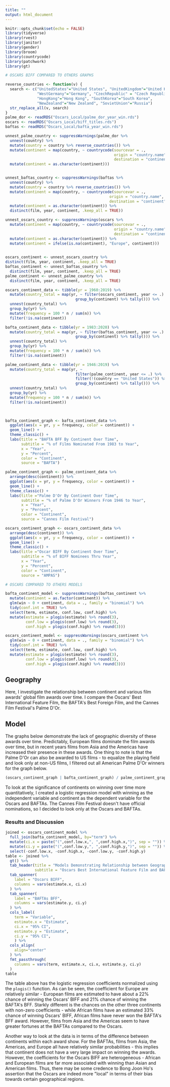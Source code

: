 ```yaml
---
title: ""
output: html_document
---
```


```r
knitr::opts_chunk$set(echo = FALSE)
library(tidyverse)
library(rvest)
library(janitor)
library(gender)
library(broom)
library(countrycode)
library(patchwork)
library(gt)
```

```r
# OSCARS BIFF COMPARED TO OTHERS GRAPHS

reverse_countries <- function(v) {
  search <- c("UnitedStates"="United States", "UnitedKingdom"="United Kingdom",
              "WestGermany"="Germany", "CzechRepublic" = "Czech Republic",
              "HongKong"="Hong Kong", "SouthKorea"="South Korea",
              "NewZealand"="New Zealand", "SovietUnion"="Russia")
  str_replace_all(v, search)
}
palme_dor <- readRDS("Oscars_Local/palme_dor_year_win.rds")
oscars <- readRDS("Oscars_Local/biff_titles.rds")
baftas <- readRDS("Oscars_Local/bafta_year_win.rds")

unnest_palme_country <- suppressWarnings(palme_dor %>%
  unnest(country) %>%
  mutate(country = country %>% reverse_countries()) %>%
  mutate(continent = map(country, ~ countrycode(sourcevar = ., 
                                                origin = "country.name",
                                                destination = "continent"))) %>%
  mutate(continent = as.character(continent)))


unnest_baftas_country <- suppressWarnings(baftas %>%
  unnest(country) %>%
  mutate(country = country %>% reverse_countries()) %>%
  mutate(continent = map(country, ~ countrycode(sourcevar = ., 
                                              origin = "country.name",
                                              destination = "continent"))) %>%
  mutate(continent = as.character(continent)) %>%
  distinct(film, year, continent, .keep_all = TRUE))

unnest_oscars_country <- suppressWarnings(oscars %>%
  mutate(continent = map(country, ~ countrycode(sourcevar = ., 
                                                origin = "country.name",
                                                destination = "continent"))) %>%
  mutate(continent = as.character(continent)) %>%
  mutate(continent = ifelse(is.na(continent), "Europe", continent)))
  

oscars_continent <- unnest_oscars_country %>%
distinct(film, year, continent, .keep_all = TRUE)
baftas_continent <- unnest_baftas_country %>%
  distinct(film, year, continent, .keep_all = TRUE)
palme_continent <- unnest_palme_country %>%
  distinct(film, year, continent, .keep_all = TRUE)

oscars_continent_data <- tibble(yr = 1960:2019) %>%
  mutate(country_total = map(yr, ~ filter(oscars_continent, year <= .) %>%
                               group_by(continent) %>% tally())) %>%
  unnest(country_total) %>%
  group_by(yr) %>%
  mutate(frequency = 100 * n / sum(n)) %>%
  filter(!is.na(continent))

bafta_continent_data <- tibble(yr = 1983:2020) %>%
  mutate(country_total = map(yr, ~ filter(baftas_continent, year <= .) %>%
                               group_by(continent) %>% tally())) %>%
  unnest(country_total) %>%
  group_by(yr) %>%
  mutate(frequency = 100 * n / sum(n)) %>%
  filter(!is.na(continent))

palme_continent_data <- tibble(yr = 1946:2019) %>%
  mutate(country_total = map(yr, ~ 
                               filter(palme_continent, year <= .) %>% 
                               filter(!(country == "United States")) %>%
                               group_by(continent) %>% tally())) %>%
  unnest(country_total) %>%
  group_by(yr) %>%
  mutate(frequency = 100 * n / sum(n)) %>%
  filter(!is.na(continent))


  
bafta_continent_graph <- bafta_continent_data %>%
  ggplot(aes(x = yr, y = frequency, color = continent)) +
  geom_line() +
  theme_classic() +
  labs(title = "BAFTA BFF By Continent Over Time",
       subtitle = "% of Films Nominated From 1983 to Year",
       x = "Year",
       y = "Percent",
       color = "Continent",
       source = "BAFTA")

palme_continent_graph <- palme_continent_data %>%
  arrange(desc(continent)) %>%
  ggplot(aes(x = yr, y = frequency, color = continent)) +
  geom_line() +
  theme_classic() +
  labs(title ="Palme D'Or By Continent Over Time",
       subtitle = "% of Palme D'Or Winners From 1946 to Year",
       x = "Year",
       y = "Percent",
       color = "Continent",
       source = "Cannes Film Festival")

oscars_continent_graph <- oscars_continent_data %>%
  arrange(desc(continent)) %>%
  ggplot(aes(x = yr, y = frequency, color = continent)) +
  geom_line() +
  theme_classic() +
  labs(title ="Oscar BIFF By Continent Over Time",
       subtitle = "% of BIFF Nominees Thru Year",
       x = "Year",
       y = "Percent",
       color = "Continent",
       source = "AMPAS")

# OSCARS COMPARED TO OTHERS MODELS

bafta_continent_model <- suppressWarnings(baftas_continent %>%
  mutate(continent = as.factor(continent)) %>%
  glm(win ~ 0 + continent, data = ., family = "binomial") %>%
  tidy(conf.int = TRUE) %>%
  select(term, estimate, conf.low, conf.high) %>%
  mutate(estimate = plogis(estimate) %>% round(3),
         conf.low = plogis(conf.low) %>% round(3),
         conf.high = plogis(conf.high) %>% round(3)))

oscars_continent_model <- suppressWarnings(oscars_continent %>%
  glm(win ~ 0 + continent, data = ., family = "binomial") %>%
  tidy(conf.int = TRUE) %>%
  select(term, estimate, conf.low, conf.high) %>%
  mutate(estimate = plogis(estimate) %>% round(3),
         conf.low = plogis(conf.low) %>% round(3),
         conf.high = plogis(conf.high) %>% round(3)))
```
## Geography
Here, I investigate the relationship between continent and various film awards\' global film awards over time. I compare the Oscars\' Best International Feature Film, the BAFTA\'s Best Foreign Film, and the Cannes Film Festival\'s Palme D\'Or.

## Model
The graphs below demonstrate the lack of geographic diversity of these awards over time. Predictably, European films dominate the film awards over time, but in recent years films from Asia and the Americas have increased their presence in these awards. One thing to note is that the Palme D\'Or can also be awarded to US films - to equalize the playing field and look only at non-US films, I filtered out all American Palme D\'Or winners for the graph below.

```r
(oscars_continent_graph | bafta_continent_graph) / palme_continent_graph
```

To look at the significance of continents on winning over time more quantitatively, I created a logistic regression model with winning as the independent variable and continent as the dependent variable for the Oscars and BAFTAs. The Cannes Film Festival doesn\'t have official nominations, so I decided to look only at the Oscars and BAFTAs.

### Results and Discussion
```r
joined <- oscars_continent_model %>%
  full_join(bafta_continent_model, by="term") %>%
  mutate(ci.x = paste("(",conf.low.x,", ",conf.high.x,")", sep = "")) %>%
  mutate(ci.y = paste("(",conf.low.y,", ",conf.high.y,")", sep = "")) %>%
  select(-conf.low.x, -conf.high.x, -conf.low.y, -conf.high.y)
table <- joined %>%
  gt() %>%
  tab_header(title = "Models Demonstrating Relationship between Geography and Film Awards Over Time",
             subtitle = "Oscars Best International Feature Film and BAFTAs Best Foreign Film ") %>%
  tab_spanner(
    label = "Oscars BIFF",
    columns = vars(estimate.x, ci.x)
  ) %>%
  tab_spanner(
    label = "BAFTAs BFF",
    columns = vars(estimate.y, ci.y)
  ) %>%
  cols_label(
    term = "Variable",
    estimate.x = "Estimate",
    ci.x = "95% CI",
    estimate.y = "Estimate",
    ci.y = "95% CI",
    ) %>%
  cols_align(
    align="center"
  ) %>%
  fmt_passthrough(
    columns = vars(term, estimate.x, ci.x, estimate.y, ci.y)
  )
table
```
The table above has the logistic regression coefficients normalized using the `plogis()` function. As can be seen, the coefficient for Europe are relatively similar - European films are estimated to have about a 22% chance of winning the Oscars\' BIFF and 21% chance of winning the BAFTA\'s BFF. Starkly different is the chances on the other three continents with non-zero coefficients - while African films have an estimated 33% chance of winning Oscars\' BIFF, African films have never won the BAFTA\'s BFF award. However, films from Asia and the Americas seem to have greater fortunes at the BAFTAs compared to the Oscars.

Another way to look at the data is in terms of the difference between continents within each award show. For the BAFTAs, films from Asia, the Americas, and Europe all have relatively similar probabilities - this implies that continent does not have a very large impact on winning the awards. However, the coefficients for the Oscars BIFF are heterogeneous - African and European films are far more associated with winning than Asian and American films. Thus, there may be some credence to Bong Joon Ho\'s assertion that the Oscars are indeed more \"local\" in terms of their bias towards certain geographical regions.

